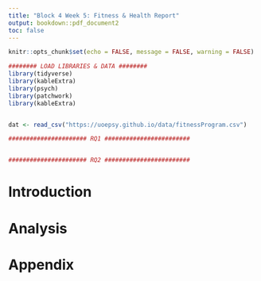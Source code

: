```yaml
---
title: "Block 4 Week 5: Fitness & Health Report"
output: bookdown::pdf_document2
toc: false
---
```


```r
knitr::opts_chunk$set(echo = FALSE, message = FALSE, warning = FALSE)
```


```r
######## LOAD LIBRARIES & DATA ######## 
library(tidyverse)
library(kableExtra)
library(psych)
library(patchwork)
library(kableExtra)


dat <- read_csv("https://uoepsy.github.io/data/fitnessProgram.csv")

###################### RQ1 ########################


###################### RQ2 ########################


```

# Introduction


# Analysis 


# Appendix

```r
```

